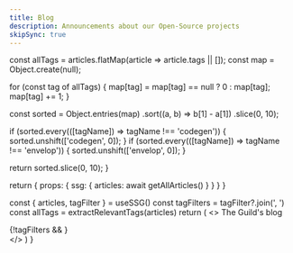 ```yaml
---
title: Blog
description: Announcements about our Open-Source projects
skipSync: true
---
```



  const allTags = articles.flatMap(article => article.tags || []);
  const map = Object.create(null);

  for (const tag of allTags) {
    map[tag] = map[tag] == null ? 0 : map[tag];
    map[tag] += 1;
  }

  const sorted = Object.entries(map)
    .sort((a, b) => b[1] - a[1])
    .slice(0, 10);

  if (sorted.every(([tagName]) => tagName !== 'codegen')) {
    sorted.unshift(['codegen', 0]);
  }
  if (sorted.every(([tagName]) => tagName !== 'envelop')) {
    sorted.unshift(['envelop', 0]);
  }

  return sorted.slice(0, 10);
}

  return {
    props: {
      ssg: {
        articles: await getAllArticles()
      }
    }
  }
}

  const { articles, tagFilter } = useSSG()
  const tagFilters = tagFilter?.join(', ')
  const allTags = extractRelevantTags(articles)
  return (
    <>
      <HeroSection>
        <Heading>The Guild's blog</Heading>
      </HeroSection>
      <div className="container max-w-[1200px]">
        <TagList tags={allTags} withCount asLink className="mt-10 mb-20" />
        {!tagFilters && <Newsletter />}
        <BlogCardList articles={articles} />
      </div>
    </>
  )
}

